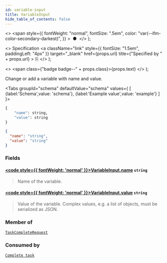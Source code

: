 ```yaml
---
id: variable-input
title: VariableInput
hide_table_of_contents: false
---
```



  <>
    <span
      style={{
        fontWeight: "normal",
        fontSize: ".5em",
        color: "var(--ifm-color-secondary-darkest)",
      }}
    >
      &nbsp;●&nbsp;
    </span>
  </>
);

  <>
    Specification
    <a
      className="link"
      style={{ fontSize: "1.5em", paddingLeft: "4px" }}
      target="_blank"
      href={props.url}
      title={"Specified by " + props.url}
    >
      ⎘
    </a>
  </>
);

  <>
    <span class={"badge badge--" + props.class}>{props.text}</span>
  </>
);

Change or add a variable with name and value.

<Tabs groupId="schema" defaultValue="schema" values={
[
{label:'Schema',value: 'schema'},
{label:'Example value',value: 'example'}
]
}>
<TabItem value='schema'>

```graphql
{
    "name": string,
    "value": string
}
```

</TabItem>

<TabItem value='example'>

```json
{
  "name": "string",
  "value": "string"
}
```

</TabItem>
</Tabs>

### Fields

#### [<code style={{ fontWeight: 'normal' }}>VariableInput.<b>name</b></code>](#)<Bullet /> `string`

> Name of the variable.

#### [<code style={{ fontWeight: 'normal' }}>VariableInput.<b>value</b></code>](#)<Bullet /> `string`

> Value of the variable. Complex values, e.g. a list of objects, must be serialized as JSON.

### Member of

[`TaskCompleteRequest`](./task-complete-request.mdx) <Badge class="secondary" text="input"/>

### Consumed by

[`Complete task`](/docs/apis-tools/tasklist-api-rest/controllers/tasklist-api-rest-task-controller.md#complete-task) <Badge class="secondary" text="PATCH"/>
